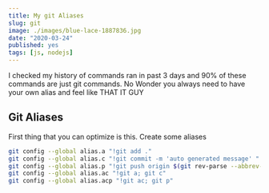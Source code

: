 ```yaml
---
title: My git Aliases
slug: git
image: ./images/blue-lace-1887836.jpg
date: "2020-03-24"
published: yes
tags: [js, nodejs]
---
```



I checked my history of commands ran in past 3 days and 90% of these commands are just git commands. No Wonder you always need to have your own alias and feel like THAT IT GUY

## Git Aliases

First thing that you can optimize is this. Create some aliases

<CodeDivWrapper>

<Highlight>

```bash
git config --global alias.a "!git add ."
git config --global alias.c "!git commit -m 'auto generated message' "
git config --global alias.p "!git push origin $(git rev-parse --abbrev-ref HEAD)"
git config --global alias.ac "!git a; git c"
git config --global alias.acp "!git ac; git p"
```

</Highlight>

</CodeDivWrapper>
